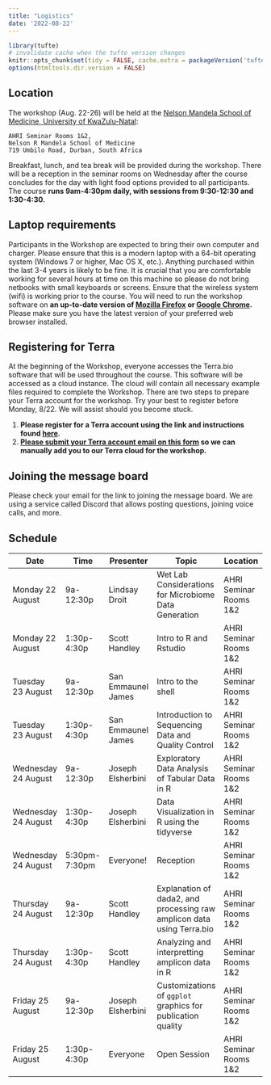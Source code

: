 ```yaml
---
title: "Logistics"
date: '2022-08-22'
---
```


```r
library(tufte)
# invalidate cache when the tufte version changes
knitr::opts_chunk$set(tidy = FALSE, cache.extra = packageVersion('tufte'))
options(htmltools.dir.version = FALSE)
```

## Location
The workshop (Aug. 22-26) will be held at the [Nelson Mandela School of Medicine, University of KwaZulu-Natal](https://www.google.com/maps/place/719+Umbilo+Rd,+Glenwood,+Durban,+4001,+South+Africa/@-29.8775513,30.9857393,15.28z/data=!4m5!3m4!1s0x1ef7a98881a87601:0xaf44019c640d0d69!8m2!3d-29.87845!4d30.990724?shorturl=1):

	AHRI Seminar Rooms 1&2,  
	Nelson R Mandela School of Medicine  
	719 Umbilo Road, Durban, South Africa  

Breakfast, lunch, and tea break will be provided during the workshop. There will be a reception in the seminar rooms on Wednesday after the course concludes for the day with light food options provided to all participants. The course **runs 9am-4:30pm daily, with sessions from 9:30-12:30 and 1:30-4:30.**

## Laptop requirements

Participants in the Workshop are expected to bring their own computer and charger. Please ensure that this is a modern laptop with a 64-bit operating system (Windows 7 or higher, Mac OS X, etc.). Anything purchased within the last 3-4 years is likely to be fine. It is crucial that you are comfortable working for several hours at time on this machine so please do not bring netbooks with small keyboards or screens. Ensure that the wireless system (wifi) is working prior to the course.
You will need to run the workshop software on **an up-to-date version of [Mozilla Firefox](https://www.mozilla.org/en-US/firefox/new/) or [Google Chrome](https://www.google.com/chrome/).** Please make sure you have the latest version of your preferred web browser installed.

## Registering for Terra

At the beginning of the Workshop, everyone accesses the Terra.bio software that will be used throughout the course. This software will be accessed as a cloud instance. The cloud will contain all necessary example files required to complete the Workshop.
There are two steps to prepare your Terra account for the workshop. Try your best to register before Monday, 8/22. We will assist should you become stuck.  

1. **Please register for a Terra account using the link and instructions found [here](https://support.terra.bio/hc/en-us/articles/360028235911).**  
2. **[Please submit your Terra account email on this form](https://forms.gle/anEvCVCaCLZsV1GS6) so we can manually add you to our Terra cloud for the workshop.**  

## Joining the message board

Please check your email for the link to joining the message board. We are using a service called Discord that allows posting questions, joining voice calls, and more.

## Schedule 

| Date | Time|Presenter|Topic|Location|
| ------ | ------ | ------- | ------- | ------- |
| Monday 22 August  | 9a-12:30p | Lindsay Droit | Wet Lab Considerations for Microbiome Data Generation | AHRI Seminar Rooms 1&2 |
| Monday 22 August | 1:30p-4:30p | Scott Handley | Intro to R and Rstudio  | AHRI Seminar Rooms 1&2 |
| Tuesday 23 August  | 9a-12:30p | San Emmaunel James | Intro to the shell  | AHRI Seminar Rooms 1&2 |
| Tuesday 23 August | 1:30p-4:30p | San Emmaunel James  | Introduction to Sequencing Data and Quality Control | AHRI Seminar Rooms 1&2 |
| Wednesday 24 August  | 9a-12:30p | Joseph Elsherbini | Exploratory Data Analysis of Tabular Data in R   | AHRI Seminar Rooms 1&2 |
| Wednesday 24 August | 1:30p-4:30p | Joseph Elsherbini | Data Visualization in R using the tidyverse   | AHRI Seminar Rooms 1&2 |
| Wednesday 24 August | 5:30pm-7:30pm | Everyone! | Reception | AHRI Seminar Rooms 1&2 |
| Thursday 24 August | 9a-12:30p | Scott Handley | Explanation of dada2, and processing raw amplicon data using Terra.bio | AHRI Seminar Rooms 1&2 |
| Thursday 24 August  | 1:30p-4:30p | Scott Handley| Analyzing and interpretting amplicon data in R | AHRI Seminar Rooms 1&2 |
| Friday 25 August  | 9a-12:30p | Joseph Elsherbini | Customizations of `ggplot` graphics for publication quality   | AHRI Seminar Rooms 1&2 |
| Friday 25 August  | 1:30p-4:30p | Everyone | Open Session  | AHRI Seminar Rooms 1&2 |

